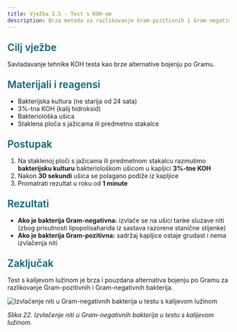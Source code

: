 ```yaml
---
title: Vježba 3.5 - Test s KOH-om
description: Brza metoda za razlikovanje Gram-pozitivnih i Gram-negativnih bakterija
---
```


<h3 style="color: #096279; font-size: 1.4rem; font-weight: 600; margin: 1.5rem 0 1rem 0;">Cilj vježbe</h3>

Savladavanje tehnike KOH testa kao brze alternative bojenju po Gramu.

<h3 style="color: #096279; font-size: 1.4rem; font-weight: 600; margin: 1.5rem 0 1rem 0;">Materijali i reagensi</h3>

- Bakterijska kultura (ne starija od 24 sata)
- 3%-tna KOH (kalij hidroksid)
- Bakteriološka ušica
- Staklena ploča s jažicama ili predmetno stakalce

<h3 style="color: #096279; font-size: 1.4rem; font-weight: 600; margin: 1.5rem 0 1rem 0;">Postupak</h3>

1. Na staklenoj ploči s jažicama ili predmetnom stakalcu razmutimo **bakterijsku kulturu** bakteriološkom ušicom u kapljici **3%-tne KOH**
2. Nakon **30 sekundi** ušica se polagano podiže iz kapljice
3. Promatrati rezultat u roku od **1 minute**

<h3 style="color: #096279; font-size: 1.4rem; font-weight: 600; margin: 1.5rem 0 1rem 0;">Rezultati</h3>

- **Ako je bakterija Gram-negativna:** izvlače se na ušici tanke sluzave niti (zbog prisutnosti lipopolisaharida iz sastava razorene stanične stijenke)
- **Ako je bakterija Gram-pozitivna:** sadržaj kapljice ostaje grudast i nema izvlačenja niti

<h3 style="color: #096279; font-size: 1.4rem; font-weight: 600; margin: 1.5rem 0 1rem 0;">Zaključak</h3>

Test s kalijevom lužinom je brza i pouzdana alternativa bojenju po Gramu za razlikovanje Gram-pozitivnih i Gram-negativnih bakterija.

<img src="/Images/slika22.jpg" alt="Izvlačenje niti u Gram-negativnih bakterija u testu s kalijevom lužinom" className="hover-zoom" />

*Slika 22. Izvlačenje niti u Gram-negativnih bakterija u testu s kalijevom lužinom.*